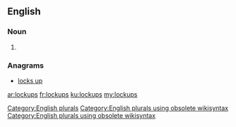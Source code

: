 ==English==

===Noun===
{{head|en}}

# {{plural of|lockup}}

===Anagrams===
* [[locks up#English|locks up]]

[[Category:English plurals]][[Category:English plurals using obsolete wikisyntax]][[Category:English plurals using obsolete wikisyntax]]

[[ar:lockups]]
[[fr:lockups]]
[[ku:lockups]]
[[my:lockups]]